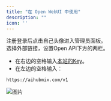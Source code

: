 ```yaml
---
title: "在 Open WebUI 中使用"
description: ""
icon: ''
---
```


注册登录后点击自己头像进入管理员面板。  
选择外部链接，设置Open API下方的两栏。  
- 在右边的空格输入[本站的Key](https://aihubmix.com/token)。  
- 在左边的空格输入：
```
https://aihubmix.com/v1
```  
![图片](/media/cn/webui.png) 